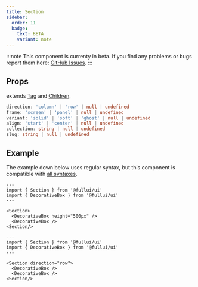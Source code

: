 ```yaml
---
title: Section
sidebar: 
  order: 11
  badge:
    text: BETA
    variant: note
---
```


:::note
This component is currenty in beta.
If you find any problems or bugs report them here: [GitHub Issues](https://github.com/fulldevlabs/fullui/issues).
:::

## Props
extends [Tag](/components/tag) and [Children](/components/children).
```ts
direction: 'column' | 'row' | null | undefined
frame: 'screen' | 'panel' | null | undefined
variant: 'solid' | 'soft' | 'ghost' | null | undefined
align: 'start' | 'center' | null | undefined
collection: string | null | undefined
slug: string | null | undefined
```

## Example
The example down below uses regular syntax, but this component is compatible with [all syntaxes](/guides/components#syntax).

```astro live
---
import { Section } from '@fullui/ui'
import { DecorativeBox } from '@fullui/ui'
---

<Section>
  <DecorativeBox height="500px" />
  <DecorativeBox />
<Section/>
```

```astro live
---
import { Section } from '@fullui/ui'
import { DecorativeBox } from '@fullui/ui'
---

<Section direction="row">
  <DecorativeBox />
  <DecorativeBox />
<Section/>
```
